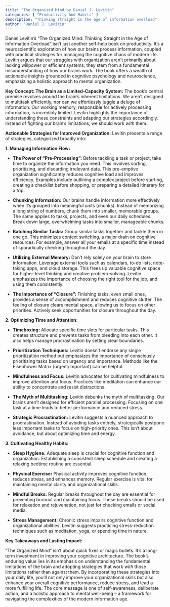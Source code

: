 ```yaml
---
title: "The Organized Mind by Daniel J. Levitin"
categories: [ "Productivity And Habits" ]
description: "Thinking straight in the age of information overload"
author: "Daniel J. Levitin"
---
```

Daniel Levitin's "The Organized Mind: Thinking Straight in the Age of Information Overload" isn't just another self-help book on productivity. It's a neuroscientific exploration of how our brains process information, coupled with practical strategies for managing the cognitive chaos of modern life.  Levitin argues that our struggles with organization aren't primarily about lacking willpower or efficient systems; they stem from a fundamental misunderstanding of how our brains work.  The book offers a wealth of actionable insights grounded in cognitive psychology and neuroscience, emphasizing a holistic approach to mental organization.

**Key Concept: The Brain as a Limited-Capacity System:**  The book's central premise revolves around the brain's inherent limitations. We aren't designed to multitask efficiently, nor can we effortlessly juggle a deluge of information.  Our working memory, responsible for actively processing information, is incredibly limited.  Levitin highlights the importance of understanding these constraints and adapting our strategies accordingly.  Instead of fighting our brain's limitations, we should work *with* them.

**Actionable Strategies for Improved Organization:**  Levitin presents a range of strategies, categorized broadly into:

**1. Managing Information Flow:**

* **The Power of "Pre-Processing":** Before tackling a task or project, take time to organize the information you need. This involves sorting, prioritizing, and discarding irrelevant data.  This pre-emptive organization significantly reduces cognitive load and improves efficiency.  Examples include outlining a complex project before starting, creating a checklist before shopping, or preparing a detailed itinerary for a trip.

* **Chunking Information:**  Our brains handle information more effectively when it's grouped into meaningful units (chunks).  Instead of memorizing a long string of numbers, chunk them into smaller, memorable groups.  The same applies to tasks, projects, and even our daily schedules.  Break down large, overwhelming tasks into smaller, manageable chunks.

* **Batching Similar Tasks:**  Group similar tasks together and tackle them in one go. This minimizes context switching, a major drain on cognitive resources.  For example, answer all your emails at a specific time instead of sporadically checking throughout the day.

* **Utilizing External Memory:**  Don't rely solely on your brain to store information. Leverage external tools such as calendars, to-do lists, note-taking apps, and cloud storage. This frees up valuable cognitive space for higher-level thinking and creative problem-solving.  Levitin emphasizes the importance of choosing the right tool for the job, and using them consistently.

* **The Importance of "Closure":**  Finishing tasks, even small ones, provides a sense of accomplishment and reduces cognitive clutter.  The feeling of closure clears mental space, allowing us to focus on other priorities.  Actively seek opportunities for closure throughout the day.

**2. Optimizing Time and Attention:**

* **Timeboxing:**  Allocate specific time slots for particular tasks. This creates structure and prevents tasks from bleeding into each other.  It also helps manage procrastination by setting clear boundaries.

* **Prioritization Techniques:**  Levitin doesn't endorse any single prioritization method but emphasizes the importance of consciously prioritizing tasks based on urgency and importance.  Methods like the Eisenhower Matrix (urgent/important) can be helpful.

* **Mindfulness and Focus:**  Levitin advocates for cultivating mindfulness to improve attention and focus.  Practices like meditation can enhance our ability to concentrate and resist distractions.

* **The Myth of Multitasking:**  Levitin debunks the myth of multitasking.  Our brains aren't designed for efficient parallel processing.  Focusing on one task at a time leads to better performance and reduced stress.

* **Strategic Procrastination:**  Levitin suggests a nuanced approach to procrastination.  Instead of avoiding tasks entirely, strategically postpone less important tasks to focus on high-priority ones.  This isn't about avoidance, but about optimizing time and energy.

**3. Cultivating Healthy Habits:**

* **Sleep Hygiene:**  Adequate sleep is crucial for cognitive function and organization.  Establishing a consistent sleep schedule and creating a relaxing bedtime routine are essential.

* **Physical Exercise:**  Physical activity improves cognitive function, reduces stress, and enhances memory.  Regular exercise is vital for maintaining mental clarity and organizational skills.

* **Mindful Breaks:**  Regular breaks throughout the day are essential for preventing burnout and maintaining focus.  These breaks should be used for relaxation and rejuvenation, not just for checking emails or social media.

* **Stress Management:**  Chronic stress impairs cognitive function and organizational abilities.  Levitin suggests practicing stress-reduction techniques such as meditation, yoga, or spending time in nature.


**Key Takeaways and Lasting Impact:**

"The Organized Mind" isn't about quick fixes or magic bullets.  It's a long-term investment in improving your cognitive architecture.  The book's enduring value lies in its emphasis on understanding the fundamental limitations of the brain and adopting strategies that work *with* those limitations rather than against them.  By incorporating these strategies into your daily life, you'll not only improve your organizational skills but also enhance your overall cognitive performance, reduce stress, and lead a more fulfilling life.  The core message is one of self-awareness, deliberate action, and a holistic approach to mental well-being – a framework for navigating the complexities of the modern information age.

